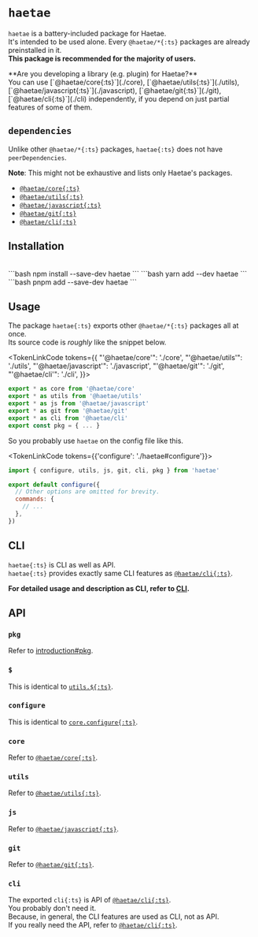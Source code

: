 

# `haetae`

`haetae` is a battery-included package for Haetae.<br/>
It's intended to be used alone. Every `@haetae/*{:ts}` packages are already preinstalled in it.<br/>
**This package is recommended for the majority of users.**

<Callout>
  **Are you developing a library (e.g. plugin) for Haetae?** <br />
  You can use [`@haetae/core{:ts}`](./core), [`@haetae/utils{:ts}`](./utils),
  [`@haetae/javascript{:ts}`](./javascript), [`@haetae/git{:ts}`](./git), [`@haetae/cli{:ts}`](./cli)
  independently, if you depend on just partial features of some of them.
</Callout>

## `dependencies`

Unlike other `@haetae/*{:ts}` packages, `haetae{:ts}` does not have `peerDependencies`.

**Note**: This might not be exhaustive and lists only Haetae's packages.

- [`@haetae/core{:ts}`](./core)
- [`@haetae/utils{:ts}`](./utils)
- [`@haetae/javascript{:ts}`](./javascript)
- [`@haetae/git{:ts}`](./git)
- [`@haetae/cli{:ts}`](./cli)

## Installation

<br/>

<PkgManagerTabs>
```bash
npm install --save-dev haetae
```
```bash
yarn add --dev haetae
```
```bash
pnpm add --save-dev haetae
```
</PkgManagerTabs>

## Usage

The package `haetae{:ts}` exports other `@haetae/*{:ts}` packages all at once. <br/>
Its source code is _roughly_ like the snippet below.

<TokenLinkCode tokens={{
  "'@haetae/core'": './core',
  "'@haetae/utils'": './utils',
  "'@haetae/javascript'": './javascript',
  "'@haetae/git'": './git',
  "'@haetae/cli'": './cli',
  }}>
```ts
export * as core from '@haetae/core'
export * as utils from '@haetae/utils'
export * as js from '@haetae/javascript'
export * as git from '@haetae/git'
export * as cli from '@haetae/cli'
export const pkg = { ... }
```
</TokenLinkCode>

So you probably use `haetae` on the config file like this.

<TokenLinkCode tokens={{'configure': './haetae#configure'}}>
```js filename="haetae.config.js"
import { configure, utils, js, git, cli, pkg } from 'haetae'

export default configure({
  // Other options are omitted for brevity.
  commands: {
    // ...
  },
})
```
</TokenLinkCode>

## CLI

`haetae{:ts}` is CLI as well as API.<br/>
`haetae{:ts}` provides exactly same CLI features as [`@haetae/cli{:ts}`](./cli).

**For detailed usage and description as CLI, refer to [CLI](../cli).**

## API

### `pkg`

Refer to [introduction#pkg](./introduction#pkg).

### <Link id="dollar" href="#dollar">`$`</Link>

This is identical to [`utils.${:ts}`](./utils#dollar).

### `configure`

This is identical to [`core.configure{:ts}`](./core#configure).

### `core`

Refer to [`@haetae/core{:ts}`](./core).

### `utils`

Refer to [`@haetae/utils{:ts}`](./utils).

### `js`

Refer to [`@haetae/javascript{:ts}`](./javascript).

### `git`

Refer to [`@haetae/git{:ts}`](./git).

### `cli`

The exported `cli{:ts}` is API of [`@haetae/cli{:ts}`](./cli).<br/>
You probably don't need it.<br/>
Because, in general, the CLI features are used as CLI, not as API.<br/>
If you really need the API, refer to [`@haetae/cli{:ts}`](./cli).<br/>
